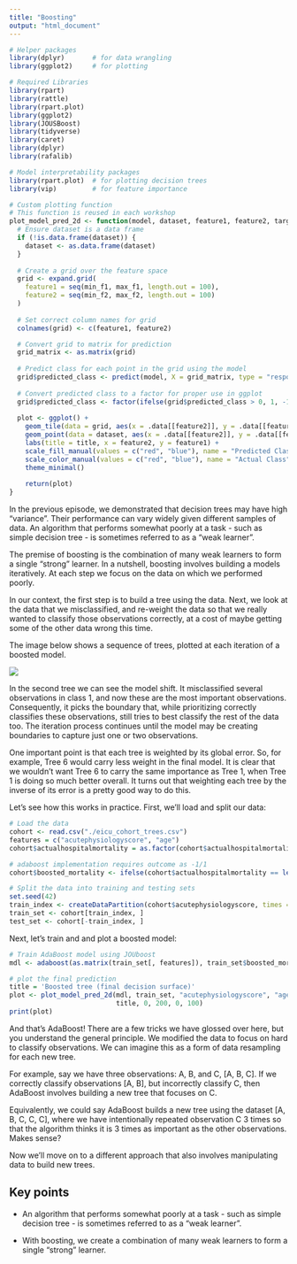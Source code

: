 ```yaml
---
title: "Boosting"
output: "html_document"
---
```


```r
# Helper packages
library(dplyr)       # for data wrangling
library(ggplot2)     # for plotting

# Required Libraries
library(rpart)
library(rattle)
library(rpart.plot)
library(ggplot2)
library(JOUSBoost)
library(tidyverse)
library(caret)
library(dplyr)
library(rafalib)

# Model interpretability packages
library(rpart.plot)  # for plotting decision trees
library(vip)         # for feature importance
```

```r
# Custom plotting function
# This function is reused in each workshop
plot_model_pred_2d <- function(model, dataset, feature1, feature2, target, title, min_f1, max_f1, min_f2, max_f2) {
  # Ensure dataset is a data frame
  if (!is.data.frame(dataset)) {
    dataset <- as.data.frame(dataset)
  }
  
  # Create a grid over the feature space
  grid <- expand.grid(
    feature1 = seq(min_f1, max_f1, length.out = 100),
    feature2 = seq(min_f2, max_f2, length.out = 100)
  )
  
  # Set correct column names for grid
  colnames(grid) <- c(feature1, feature2)

  # Convert grid to matrix for prediction
  grid_matrix <- as.matrix(grid)
  
  # Predict class for each point in the grid using the model
  grid$predicted_class <- predict(model, X = grid_matrix, type = "response")
  
  # Convert predicted class to a factor for proper use in ggplot
  grid$predicted_class <- factor(ifelse(grid$predicted_class > 0, 1, -1))
  
  plot <- ggplot() +
    geom_tile(data = grid, aes(x = .data[[feature2]], y = .data[[feature1]], fill = .data$predicted_class), alpha = 0.3) +
    geom_point(data = dataset, aes(x = .data[[feature2]], y = .data[[feature1]], color = .data[[target]]), size = 2) +
    labs(title = title, x = feature2, y = feature1) +
    scale_fill_manual(values = c("red", "blue"), name = "Predicted Class") +
    scale_color_manual(values = c("red", "blue"), name = "Actual Class") +
    theme_minimal()
  
    return(plot)
}
```

In the previous episode, we demonstrated that decision trees may have high "variance". Their performance can vary widely given different samples of data. An algorithm that performs somewhat poorly at a task - such as simple decision tree - is sometimes referred to as a "weak learner".

The premise of boosting is the combination of many weak learners to form a single "strong" learner. In a nutshell, boosting involves building a models iteratively. At each step we focus on the data on which we performed poorly.

In our context, the first step is to build a tree using the data. Next, we look at the data that we misclassified, and re-weight the data so that we really wanted to classify those observations correctly, at a cost of maybe getting some of the other data wrong this time. 

The image below shows a sequence of trees, plotted at each iteration of a boosted model.

![](./images/boosting.png)

In the second tree we can see the model shift. It misclassified several observations in class 1, and now these are the most important observations. Consequently, it picks the boundary that, while prioritizing correctly classifies these observations, still tries to best classify the rest of the data too. The iteration process continues until the model may be creating boundaries to capture just one or two observations.

One important point is that each tree is weighted by its global error. So, for example, Tree 6 would carry less weight in the final model. It is clear that we wouldn’t want Tree 6 to carry the same importance as Tree 1, when Tree 1 is doing so much better overall. It turns out that weighting each tree by the inverse of its error is a pretty good way to do this.

Let's see how this works in practice. First, we'll load and split our data:

```r
# Load the data
cohort <- read.csv("./eicu_cohort_trees.csv")
features = c("acutephysiologyscore", "age")
cohort$actualhospitalmortality = as.factor(cohort$actualhospitalmortality)

# adaboost implementation requires outcome as -1/1
cohort$boosted_mortality <- ifelse(cohort$actualhospitalmortality == levels(cohort$actualhospitalmortality)[1], -1, 1)

# Split the data into training and testing sets
set.seed(42)
train_index <- createDataPartition(cohort$acutephysiologyscore, times = 1, p = 0.7, list = FALSE)
train_set <- cohort[train_index, ]
test_set <- cohort[-train_index, ]
```

Next, let's train and and plot a boosted model:  

```r
# Train AdaBoost model using JOUboost
mdl <- adaboost(as.matrix(train_set[, features]), train_set$boosted_mortality, n_rounds = 50)

# plot the final prediction
title = 'Boosted tree (final decision surface)'
plot <- plot_model_pred_2d(mdl, train_set, "acutephysiologyscore", "age", "actualhospitalmortality",
                           title, 0, 200, 0, 100)
print(plot)
```

And that’s AdaBoost! There are a few tricks we have glossed over here, but you understand the general principle. We modified the data to focus on hard to classify observations. We can imagine this as a form of data resampling for each new tree.

For example, say we have three observations: A, B, and C, [A, B, C]. If we correctly classify observations [A, B], but incorrectly classify C, then AdaBoost involves building a new tree that focuses on C.

Equivalently, we could say AdaBoost builds a new tree using the dataset [A, B, C, C, C], where we have intentionally repeated observation C 3 times so that the algorithm thinks it is 3 times as important as the other observations. Makes sense?

Now we’ll move on to a different approach that also involves manipulating data to build new trees.

## Key points

- An algorithm that performs somewhat poorly at a task - such as simple decision tree - is sometimes referred to as a “weak learner”.

- With boosting, we create a combination of many weak learners to form a single “strong” learner.
